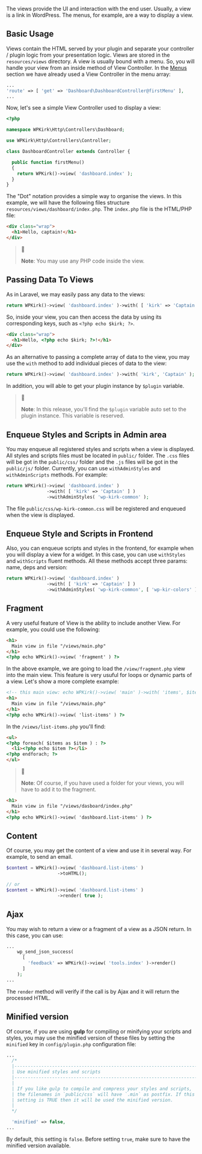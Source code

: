 The views provide the UI and interaction with the end user. Usually, a view is a link in WordPress. The menus, for example, are a way to display a view.

## Basic Usage

Views contain the HTML served by your plugin and separate your controller / plugin logic from your presentation logic. Views are stored in the `resources/views` directory. A view is usually bound with a menu. So, you will handle your view from an inside method of View Controller. In the [Menus](#menus) section we have already used a View Controller in the menu array:

```php
...
'route' => [ 'get' => 'Dashboard\DashboardController@firstMenu' ],
...
```

Now, let's see a simple View Controller used to display a view:

```php
<?php

namespace WPKirk\Http\Controllers\Dashboard;

use WPKirk\Http\Controllers\Controller;

class DashboardController extends Controller {

  public function firstMenu()
  {
    return WPKirk()->view( 'dashboard.index' );
  }
}
```

The "Dot" notation provides a simple way to organise the views. In this example, we will have the following files structure `resources/views/dashboard/index.php`. The `index.php` file is the HTML/PHP file:

```html
<div class="wrap">
  <h1>Hello, captain!</h1>
</div>
```

> :pushpin:
>
> **Note**: You may use any PHP code inside the view.

## Passing Data To Views

As in Laravel, we may easily pass any data to the views:

```php
return WPKirk()->view( 'dashboard.index' )->with( [ 'kirk' => 'Captain' ] );
```

So, inside your view, you can then access the data by using its corresponding keys, such as `<?php echo $kirk; ?>`.

```html
<div class="wrap">
  <h1>Hello, <?php echo $kirk; ?>!</h1>
</div>
```

As an alternative to passing a complete array of data to the view, you may use the `with` method to add individual pieces of data to the view:

```php
return WPKirk()->view( 'dashboard.index' )->with( 'kirk', 'Captain' );
```

In addition, you will able to get your plugin instance by `$plugin` variable.

> :pushpin: 
>
> **Note**: In this release, you'll find the `$plugin` variable auto set to the plugin instance. This variable is reserved. 


## Enqueue Styles and Scripts in Admin area

You may enqueue all registered styles and scripts when a view is displayed. All styles and scripts files must be located in `public/` folder. The `.css` files will be got in the `public/css/` folder and the `.js` files will be got in the `public/js/` folder. Currently, you can use `withAdminStyles` and `withAdminScripts` methods. For example:

```php
return WPKirk()->view( 'dashboard.index' )
               ->with( [ 'kirk' => 'Captain' ] )
               ->withAdminStyles( 'wp-kirk-common' );
```

The file `public/css/wp-kirk-common.css` will be registered and enqueued when the view is displayed.

## Enqueue Style and Scripts in Frontend

Also, you can enqueue scripts and styles in the frontend, for example when you will display a view for a widget. In this case, you can use `withStyles` and `withScripts` fluent methods. All these methods accept three params: name, deps and version:

```php
return WPKirk()->view( 'dashboard.index' )
               ->with( [ 'kirk' => 'Captain' ] )
               ->withAdminStyles( 'wp-kirk-common', [ 'wp-kir-colors' ], '1.0' );
```



## Fragment

A very useful feature of View is the ability to include another View. For example, you could use the following:

```html
<h1>
  Main view in file "/views/main.php"
</h1>
<?php echo WPKirk()->view( 'fragment' ) ?>
```

In the above example, we are going to load the `/view/fragment.php` view into the main view. This feature is very usuful for loops or dynamic parts of a view. Let's show a more complete example:

```html
<!-- this main view: echo WPKirk()->view( 'main' )->with( 'items', $items ) -->
<h1>
  Main view in file "/views/main.php"
</h1>
<?php echo WPKirk()->view( 'list-items' ) ?>
```

In the `/views/list-items.php` you'll find:

```html
<ul>
<?php foreach( $items as $item ) : ?>
  <li><?php echo $item ?></li>
<?php endforach; ?>
</ul>
```
> :pushpin:
>
> **Note**: Of course, if you have used a folder for your views, you will have to add it to the fragment.

```html
<h1>
  Main view in file "/views/dasboard/index.php"
</h1>
<?php echo WPKirk()->view( 'dashboard.list-items' ) ?>
```

## Content

Of course, you may get the content of a view and use it in several way. For example, to send an email.

```php
$content = WPKirk()->view( 'dashboard.list-items' )
                   ->toHTML();

// or
$content = WPKirk()->view( 'dashboard.list-items' )
                   ->render( true );

```

## Ajax

You may wish to return a view or a fragment of a view as a JSON return. In this case, you can use:

```php
...
    wp_send_json_success(
      [
        'feedback' => WPKirk()->view( 'tools.index' )->render()
      ]
    );
...    
```
The `render` method will verify if the call is by Ajax and it will return the processed HTML.

## Minified version

Of course, if you are using **gulp** for compiling or minifying your scripts and styles, you may use the minified version of these files by setting the `minified` key in `config/plugin.php` configuration file:

```php
...
  /*
  |--------------------------------------------------------------------------
  | Use minified styles and scripts
  |--------------------------------------------------------------------------
  |
  | If you like gulp to compile and compress your styles and scripts,
  | the filenames in `public/css` will have `.min` as postfix. If this
  | setting is TRUE then it will be used the minified version.
  |
  */

  'minified' => false,
...
```

By default, this setting is `false`. Before setting `true`, make sure to have the minified version available.